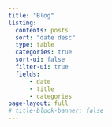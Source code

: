 ```yaml
---
title: "Blog"
listing:
  contents: posts
  sort: "date desc"
  type: table
  categories: true
  sort-ui: false
  filter-ui: true
  fields: 
      - date
      - title
      - categories
page-layout: full
# title-block-banner: false
---
```



